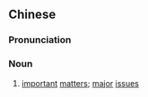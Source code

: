 {{also|大务}}
==Chinese==
{{zh-forms|s=大务}}

===Pronunciation===
{{zh-pron
|m=dàwù
|cat=n
}}

===Noun===
{{zh-noun}}

# {{lb|zh|literary}} [[important]] [[matter]]s; [[major]] [[issues]]